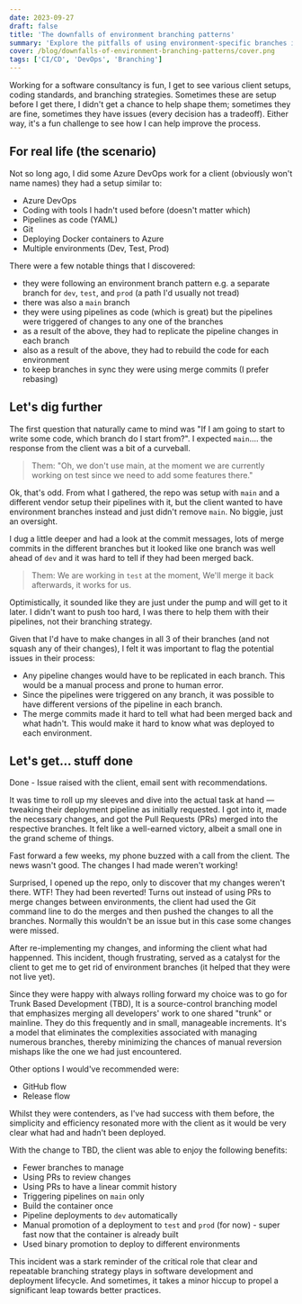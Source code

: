 ```yaml
---
date: 2023-09-27
draft: false
title: 'The downfalls of environment branching patterns'
summary: 'Explore the pitfalls of using environment-specific branches in CI/CD pipelines and discover how trunk-based branching and binary promotion can streamline your DevOps process. Optimize your CI/CD workflow for efficiency and consistency.'
cover: /blog/downfalls-of-environment-branching-patterns/cover.png
tags: ['CI/CD', 'DevOps', 'Branching']
---
```


Working for a software consultancy is fun, I get to see various client setups, coding standards, and branching strategies. Sometimes these are setup before I get there, I didn't get a chance to help shape them; sometimes they are fine, sometimes they have issues (every decision has a tradeoff). Either way, it's a fun challenge to see how I can help improve the process.

## For real life (the scenario)

Not so long ago, I did some Azure DevOps work for a client (obviously won't name names) they had a setup similar to:

- Azure DevOps
- Coding with tools I hadn't used before (doesn't matter which)
- Pipelines as code (YAML)
- Git
- Deploying Docker containers to Azure
- Multiple environments (Dev, Test, Prod)

There were a few notable things that I discovered:

- they were following an environment branch pattern e.g. a separate branch for `dev`, `test`, and `prod` (a path I'd usually not tread)
- there was also a `main` branch
- they were using pipelines as code (which is great) but the pipelines were triggered of changes to any one of the branches
- as a result of the above, they had to replicate the pipeline changes in each branch
- also as a result of the above, they had to rebuild the code for each environment
- to keep branches in sync they were using merge commits (I prefer rebasing)

## Let's dig further

The first question that naturally came to mind was "If I am going to start to write some code, which branch do I start from?". I expected `main`.... the response from the client was a bit of a curveball.

> Them: "Oh, we don't use main, at the moment we are currently working on test since we need to add some features there."

Ok, that's odd. From what I gathered, the repo was setup with `main` and a different vendor setup their pipelines with it, but the client wanted to have environment branches instead and just didn't remove `main`. No biggie, just an oversight.

I dug a little deeper and had a look at the commit messages, lots of merge commits in the different branches but it looked like one branch was well ahead of `dev` and it was hard to tell if they had been merged back. 

> Them: We are working in `test` at the moment, We'll merge it back afterwards, it works for us.

Optimistically, it sounded like they are just under the pump and will get to it later. I didn't want to push too hard, I was there to help them with their pipelines, not their branching strategy.

Given that I'd have to make changes in all 3 of their branches (and not squash any of their changes), I felt it was important to flag the potential issues in their process:

- Any pipeline changes would have to be replicated in each branch. This would be a manual process and prone to human error.
- Since the pipelines were triggered on any branch, it was possible to have different versions of the pipeline in each branch.
- The merge commits made it hard to tell what had been merged back and what hadn't. This would make it hard to know what was deployed to each environment.

## Let's get... stuff done

Done - Issue raised with the client, email sent with recommendations.

It was time to roll up my sleeves and dive into the actual task at hand — tweaking their deployment pipeline as initially requested. I got into it, made the necessary changes, and got the Pull Requests (PRs) merged into the respective branches. It felt like a well-earned victory, albeit a small one in the grand scheme of things.

Fast forward a few weeks, my phone buzzed with a call from the client. The news wasn't good. The changes I had made weren't working! 

Surprised, I opened up the repo, only to discover that my changes weren't there. WTF! They had been reverted! Turns out instead of using PRs to merge changes between environments, the client had used the Git command line to do the merges and then pushed the changes to all the branches. Normally this wouldn't be an issue but in this case some changes were missed.

After re-implementing my changes, and informing the client what had happenned. This incident, though frustrating, served as a catalyst for the client to get me to get rid of environment branches (it helped that they were not live yet).

Since they were happy with always rolling forward my choice was to go for Trunk Based Development (TBD), It is a source-control branching model that emphasizes merging all developers' work to one shared "trunk" or mainline. They do this frequently and in small, manageable increments. It's a model that eliminates the complexities associated with managing numerous branches, thereby minimizing the chances of manual reversion mishaps like the one we had just encountered.

Other options I would've recommended were:

- GitHub flow
- Release flow

Whilst they were contenders, as I've had success with them before, the simplicity and efficiency resonated more with the client as it would be very clear what had and hadn't been deployed.

With the change to TBD, the client was able to enjoy the following benefits:

- Fewer branches to manage
- Using PRs to review changes
- Using PRs to have a linear commit history
- Triggering pipelines on `main` only
- Build the container once
- Pipeline deployments to `dev` automatically
- Manual promotion of a deployment to `test` and `prod` (for now) - super fast now that the container is already built
- Used binary promotion to deploy to different environments

This incident was a stark reminder of the critical role that clear and repeatable branching strategy plays in software development and deployment lifecycle. And sometimes, it takes a minor hiccup to propel a significant leap towards better practices.
